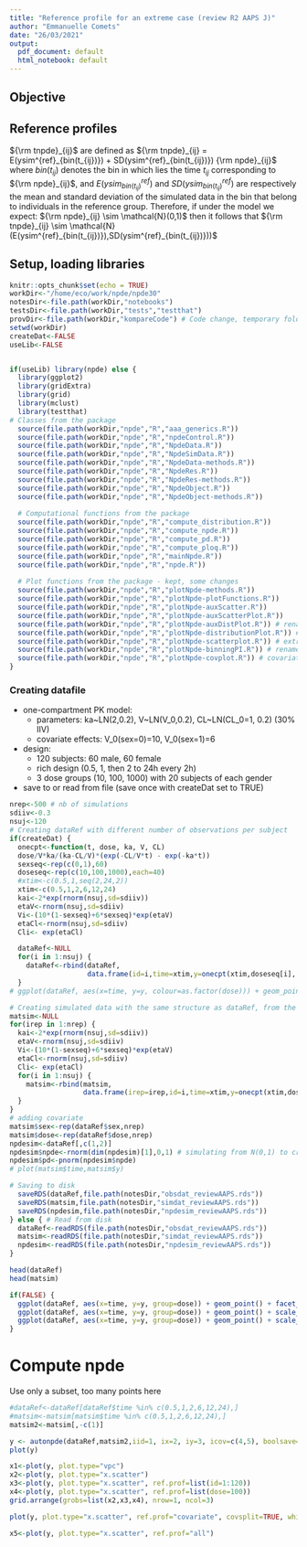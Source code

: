 ```yaml
---
title: "Reference profile for an extreme case (review R2 AAPS J)"
author: "Emmanuelle Comets"
date: "26/03/2021"
output:
  pdf_document: default
  html_notebook: default
---
```


## Objective

## Reference profiles

${\rm tnpde}_{ij}$ are defined as
${\rm tnpde}_{ij} = E(ysim^{ref}_{bin(t_{ij})}) + SD(ysim^{ref}_{bin(t_{ij})}) {\rm npde}_{ij}$
where $bin(t_{ij})$ denotes the bin in which lies the time $t_{ij}$ corresponding to ${\rm npde}_{ij}$, and $E(ysim^{ref}_{bin(t_{ij})})$ and $SD(ysim^{ref}_{bin(t_{ij})})$ are respectively the mean and standard deviation of the simulated data in the bin that belong to individuals in the reference group. Therefore, if under the model we expect:
${\rm npde}_{ij} \sim \mathcal{N}(0,1)$
then it follows that
${\rm tnpde}_{ij} \sim \mathcal{N}(E(ysim^{ref}_{bin(t_{ij})}),SD(ysim^{ref}_{bin(t_{ij})}))$


## Setup, loading libraries

```r
knitr::opts_chunk$set(echo = TRUE)
workDir<-"/home/eco/work/npde/npde30"
notesDir<-file.path(workDir,"notebooks")
testsDir<-file.path(workDir,"tests","testthat")
provDir<-file.path(workDir,"kompareCode") # Code change, temporary folder and files (Eco)
setwd(workDir)
createDat<-FALSE
useLib<-FALSE


if(useLib) library(npde) else {
  library(ggplot2)
  library(gridExtra)
  library(grid)
  library(mclust)
  library(testthat)
# Classes from the package
  source(file.path(workDir,"npde","R","aaa_generics.R"))
  source(file.path(workDir,"npde","R","npdeControl.R"))
  source(file.path(workDir,"npde","R","NpdeData.R"))
  source(file.path(workDir,"npde","R","NpdeSimData.R"))
  source(file.path(workDir,"npde","R","NpdeData-methods.R"))
  source(file.path(workDir,"npde","R","NpdeRes.R"))
  source(file.path(workDir,"npde","R","NpdeRes-methods.R"))
  source(file.path(workDir,"npde","R","NpdeObject.R"))
  source(file.path(workDir,"npde","R","NpdeObject-methods.R"))
  
  # Computational functions from the package
  source(file.path(workDir,"npde","R","compute_distribution.R"))
  source(file.path(workDir,"npde","R","compute_npde.R"))
  source(file.path(workDir,"npde","R","compute_pd.R"))
  source(file.path(workDir,"npde","R","compute_ploq.R"))
  source(file.path(workDir,"npde","R","mainNpde.R"))
  source(file.path(workDir,"npde","R","npde.R"))
  
  # Plot functions from the package - kept, some changes
  source(file.path(workDir,"npde","R","plotNpde-methods.R"))
  source(file.path(workDir,"npde","R","plotNpde-plotFunctions.R"))
  source(file.path(workDir,"npde","R","plotNpde-auxScatter.R")) 
  source(file.path(workDir,"npde","R","plotNpde-auxScatterPlot.R")) 
  source(file.path(workDir,"npde","R","plotNpde-auxDistPlot.R")) # renamed from plotNpde-unitFunctionsAux.R
  source(file.path(workDir,"npde","R","plotNpde-distributionPlot.R")) # extracted "main" for distribution plots from plotNpde-plotFunctions.R
  source(file.path(workDir,"npde","R","plotNpde-scatterplot.R")) # extracted "main" for scatter plots f
  source(file.path(workDir,"npde","R","plotNpde-binningPI.R")) # renamed from plotNpde-unitFunctionsPI.R
  source(file.path(workDir,"npde","R","plotNpde-covplot.R")) # covariate plots as boxplots
}
```


### Creating datafile

- one-compartment PK model:
  - parameters: ka~LN(2,0.2), V~LN(V_0,0.2), CL~LN(CL_0=1, 0.2) (30% IIV)
  - covariate effects: V_0(sex=0)=10, V_0(sex=1)=6
- design:
  - 120 subjects: 60 male, 60 female
  - rich design (0.5, 1, then 2 to 24h every 2h)
  - 3 dose groups (10, 100, 1000) with 20 subjects of each gender
- save to or read from file (save once with createDat set to TRUE)

```r
nrep<-500 # nb of simulations
sdiiv<-0.3
nsuj<-120
# Creating dataRef with different number of observations per subject
if(createDat) {
  onecpt<-function(t, dose, ka, V, CL)
  dose/V*ka/(ka-CL/V)*(exp(-CL/V*t) - exp(-ka*t))
  sexseq<-rep(c(0,1),60)
  doseseq<-rep(c(10,100,1000),each=40)
  #xtim<-c(0.5,1,seq(2,24,2))
  xtim<-c(0.5,1,2,6,12,24)
  kai<-2*exp(rnorm(nsuj,sd=sdiiv))
  etaV<-rnorm(nsuj,sd=sdiiv)
  Vi<-(10*(1-sexseq)+6*sexseq)*exp(etaV)
  etaCl<-rnorm(nsuj,sd=sdiiv)
  Cli<- exp(etaCl)

  dataRef<-NULL
  for(i in 1:nsuj) {
    dataRef<-rbind(dataRef,
                   data.frame(id=i,time=xtim,y=onecpt(xtim,doseseq[i], kai[i], Vi[i], Cli[i]),sex=sexseq[i], dose=doseseq[i]))
  }
# ggplot(dataRef, aes(x=time, y=y, colour=as.factor(dose))) + geom_point()

# Creating simulated data with the same structure as dataRef, from the same model
matsim<-NULL
for(irep in 1:nrep) {
  kai<-2*exp(rnorm(nsuj,sd=sdiiv))
  etaV<-rnorm(nsuj,sd=sdiiv)
  Vi<-(10*(1-sexseq)+6*sexseq)*exp(etaV)
  etaCl<-rnorm(nsuj,sd=sdiiv)
  Cli<- exp(etaCl)
  for(i in 1:nsuj) {
    matsim<-rbind(matsim,
                  data.frame(irep=irep,id=i,time=xtim,y=onecpt(xtim,doseseq[i], kai[i], Vi[i], Cli[i])))
  }
}
# adding covariate
matsim$sex<-rep(dataRef$sex,nrep)
matsim$dose<-rep(dataRef$dose,nrep)
npdesim<-dataRef[,c(1,2)]
npdesim$npde<-rnorm(dim(npdesim)[1],0,1) # simulating from N(0,1) to create npde
npdesim$pd<-pnorm(npdesim$npde)
# plot(matsim$time,matsim$y)

# Saving to disk
  saveRDS(dataRef,file.path(notesDir,"obsdat_reviewAAPS.rds"))
  saveRDS(matsim,file.path(notesDir,"simdat_reviewAAPS.rds"))
  saveRDS(npdesim,file.path(notesDir,"npdesim_reviewAAPS.rds"))
} else { # Read from disk
  dataRef<-readRDS(file.path(notesDir,"obsdat_reviewAAPS.rds"))
  matsim<-readRDS(file.path(notesDir,"simdat_reviewAAPS.rds"))
  npdesim<-readRDS(file.path(notesDir,"npdesim_reviewAAPS.rds"))
}

head(dataRef)
head(matsim)

if(FALSE) {
  ggplot(dataRef, aes(x=time, y=y, group=dose)) + geom_point() + facet_wrap(.~dose)
  ggplot(dataRef, aes(x=time, y=y, group=dose)) + geom_point() + scale_y_continuous( "my-ylab", limits = NULL) + facet_wrap(.~dose, scales="free_y")
  ggplot(dataRef, aes(x=time, y=y, group=dose)) + geom_point() + scale_y_continuous( "my-ylab", limits = NULL) + coord_cartesian(xlim=c(0,20), ylim=NULL) + facet_wrap(.~dose, scales="free_y")
}
```

# Compute npde

Use only a subset, too many points here

```r

#dataRef<-dataRef[dataRef$time %in% c(0.5,1,2,6,12,24),]
#matsim<-matsim[matsim$time %in% c(0.5,1,2,6,12,24),]
matsim2<-matsim[,-c(1)]

y <- autonpde(dataRef,matsim2,iid=1, ix=2, iy=3, icov=c(4,5), boolsave=FALSE, units=list(x="h",y="mg/L",covariates=c("-","mg")))
plot(y)

x1<-plot(y, plot.type="vpc")
x2<-plot(y, plot.type="x.scatter")
x3<-plot(y, plot.type="x.scatter", ref.prof=list(id=1:120))
x4<-plot(y, plot.type="x.scatter", ref.prof=list(dose=100))
grid.arrange(grobs=list(x2,x3,x4), nrow=1, ncol=3)

plot(y, plot.type="x.scatter", ref.prof="covariate", covsplit=TRUE, which.cov=c("dose"), scales='free_y')

x5<-plot(y, plot.type="x.scatter", ref.prof="all")

```

